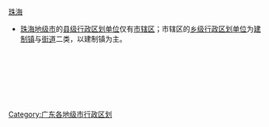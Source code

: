 {{Catnav|中国各省行政区划|广东行政区划|广东地级市|广东各地级市行政区划}}
[[Category:广东各地级市行政区划|Category:广东各地级市行政区划]]
[[category:珠海|]]
* [[珠海市|珠海地级市]]的[[县级行政区|县级行政区划单位]]仅有[[:Category:珠海市辖区|市辖区]]；市辖区的[[:Category:珠海乡级行政区划|乡级行政区划单位]]为[[:Category:珠海建制镇|建制镇]]与[[:Category:珠海街道_(行政区划)|街道]]二类，以建制镇为主。

<br>{{hideh
|Head = [[珠海市|珠海]][[:Category:珠海市辖区|各区]]所辖[[:Category:珠海街道_(行政区划)|街道]]与[[:Category:珠海建制镇|镇]]
|FrameStyle   = border:solid 1px #000080;
|HeadStyle    = text-align:center;background:transparent;
|ContentStyle = background: #99CCFF;
}}<br><br>
{{珠海市香洲区行政区划|state =expanded}}<br>
{{珠海市斗门区行政区划|state =expanded}}<br>
{{珠海市金湾区行政区划|state =expanded}}<br>
{{hidef}}